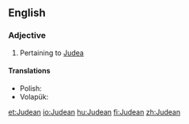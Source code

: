 ==English==

===Adjective===
{{en-adj}}
# Pertaining to [[Judea]]

====Translations====
{{trans-top|of or pertaining to Judea}}
* Polish: {{t+|pl|judzki}}
* Volapük: {{t|vo|Yudänik}}
{{trans-mid}}
{{trans-bottom}}

[[et:Judean]]
[[io:Judean]]
[[hu:Judean]]
[[fi:Judean]]
[[zh:Judean]]